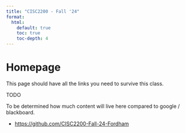 ```yaml
---
title: "CISC2200 - Fall '24"
format:
  html:
    default: true
    toc: true
    toc-depth: 4
---
```


# Homepage

This page should have all the links you need to survive this class.

TODO

To be determined how much content will live here compared to google / blackboard.

- [https://github.com/CISC2200-Fall-24-Fordham](https://github.com/CISC2200-Fall-24-Fordham)
